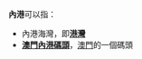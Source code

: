 '''內港'''可以指：

* 內港海灣，即'''[[港灣|港灣]]'''
* '''[[澳門內港碼頭|澳門內港碼頭]]'''，[[澳門|澳門]]的一個碼頭

{{disambig|cat=二字消歧义}}